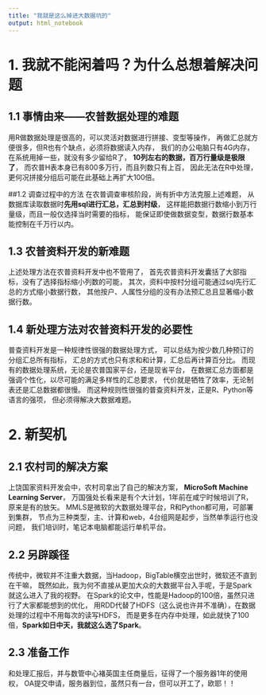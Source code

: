 ```yaml
---
title: "我就是这么掉进大数据坑的"
output: html_notebook
---
```


# 1. 我就不能闲着吗？为什么总想着解决问题
## 1.1 事情由来——农普数据处理的难题
用R做数据处理是很高的，可以灵活对数据进行拼接、变型等操作，
再做汇总就方便很多，但R也有个缺点，必须将数据读入内存，
我们的办公电脑只有4G内存，在系统用掉一些，就没有多少留给R了，
**10列左右的数据，百万行量级是极限了**，
而农普H表本身已有800多万行，而且列数只有上百，
因此无法在R中处理，更何况拼接分组后可能在此基础上再扩大100倍。

##1.2 调查过程中的方法
在农普调查审核阶段，尚有折中方法克服上述难题，
从数据库读取数据时**先用sql进行汇总，汇总到村级**，
这样能把数据行数缩小到万行量级，而且一般仅选择当时需要的指标，
能保证即使做数据变型，数据行数基本能控制在千万行以内。

## 1.3 农普资料开发的新难题
上述处理方法在农普资料开发中也不管用了，
首先农普资料开发囊括了大部指标，没有了选择指标缩小列数的可能，
其次，资料中按村分组可能通过sql先行汇总的方式缩小数据行数，
其他按户、人属性分组的没有办法预汇总且显著缩小数据行数。

##  1.4 新处理方法对农普资料开发的必要性
普查资料开发是一种规律性很强的数据处理方式，
可以总结为按少数几种预订的分组汇总所有指标，
汇总的方式也只有求和和计算，汇总后再计算百分比。
而现有的数据处理系统，无论是农普国家平台，还是现省平台，
在数据汇总方面都是强调个性化，以尽可能的满足多样性的汇总要求，
代价就是牺牲了效率，无论制表还是汇总数据都很慢。
而这种规则性很强的普查资料开发，正是R、Python等语言的强项，
但必须得解决大数据难题。

#  2. 新契机
##  2.1 农村司的解决方案
上饶国家资料开发会中，农村司拿出了自己的解决方案，
**MicroSoft Machine Learning Server**，
万国强处长看来是有个大计划，1年前在咸宁时候培训了R，原来是有的放矢。
MMLS是微软的大数据处理平台，R和Python都可用，可部署到集群，
节点为三种类型，主、计算和web，4台组网是起步，当然单季运行也没问题，
我们培训时，笔记本电脑都能运行单机平台。

##  2.2 另辟蹊径
传统中，微软并不注重大数据，当Hadoop，BigTable横空出世时，微软还不直到在干嘛，
既然如此，我为何不直接从更加大众的大数据平台入手呢，于是Spark就这么进入了我的视野。
在Spark的论文中，性能是Hadoop的100倍，虽然只进行了大家都能想到的优化，
用RDD代替了HDFS（这么说也许并不准确），在数据处理的过程中不用每次的读写HDFS，
而是更多在内存中处理，如此就快了100倍，**Spark如日中天，我就这么选了Spark**。

## 2.3 准备工作
和处理汇报后，并与数管中心褚英国主任商量后，征得了一个服务器1年的使用权，
OA提交申请，服务器到位，虽然只有一台，但可以开工了，欧耶！！